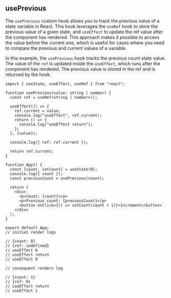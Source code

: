 
## usePrevious

The `usePrevious` custom hook allows you to track the previous value of a state variable in React.
This hook leverages the `useRef` hook to store the previous value of a given state, and `useEffect`
to update the ref value after the component has rendered. This approach makes it possible to access the
value before the current one, which is useful for cases where you need to compare the previous and current values of a variable.

In this example, the `usePrevious` hook tracks the previous count state value. The value of the `ref` is
updated inside the `useEffect`, which runs after the component has rendered. The previous value is stored in the ref and is returned by the hook.

```tsx filename="usePrevious" copy
import { useState, useEffect, useRef } from "react";

function usePrevious(value: string | number) {
  const ref = useRef<string | number>();

  useEffect(() => {
    ref.current = value;
    console.log("useEffect", ref.current);
    return () => {
      console.log("useEffect return");
    };
  }, [value]);

  console.log({ ref: ref.current });

  return ref.current;
}

function App() {
  const [count, setCount] = useState(0);
  console.log({ count });
  const previousCount = usePrevious(count);

  return (
    <div>
      <p>Count: {count}</p>
      <p>Previous count: {previousCount}</p>
      <button onClick={() => setCount(count + 1)}>Increment</button>
    </div>
  );
}

export default App;
// initial render logs

// {count: 0}
// {ref: undefined}
// useEffect 0
// useEffect return
// useEffect 0

// consequent renders log

// {count: 1}
// {ref: 0}
// useEffect return
// useEffect 1
```
